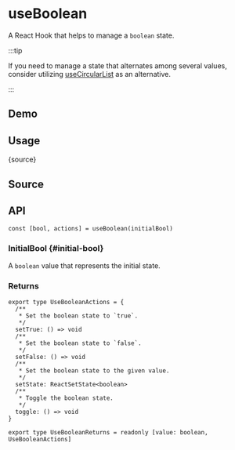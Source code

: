 # useBoolean


<HooksType category="State" />

<Since version="v1.3.0" />

A React Hook that helps to manage a `boolean` state.

:::tip

If you need to manage a state that alternates among several values, consider utilizing [useCircularList](/reference/use-circular-list) as an alternative.

:::

## Demo


<App />

## Usage


<RawCode>{source}</RawCode>

## Source


<Source />

## API

```tsx
const [bool, actions] = useBoolean(initialBool)
```

### InitialBool \{#initial-bool}

A `boolean` value that represents the initial state.

### Returns

```tsx
export type UseBooleanActions = {
  /**
   * Set the boolean state to `true`.
   */
  setTrue: () => void
  /**
   * Set the boolean state to `false`.
   */
  setFalse: () => void
  /**
   * Set the boolean state to the given value.
   */
  setState: ReactSetState<boolean>
  /**
   * Toggle the boolean state.
   */
  toggle: () => void
}

export type UseBooleanReturns = readonly [value: boolean, UseBooleanActions]
```
